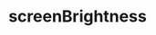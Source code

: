 ---
title: screenBrightness
description: screenBrightness
sidebar:
  label: screenBrightness
  order: 1
  badge:
    text: Outdated
    variant: caution
---